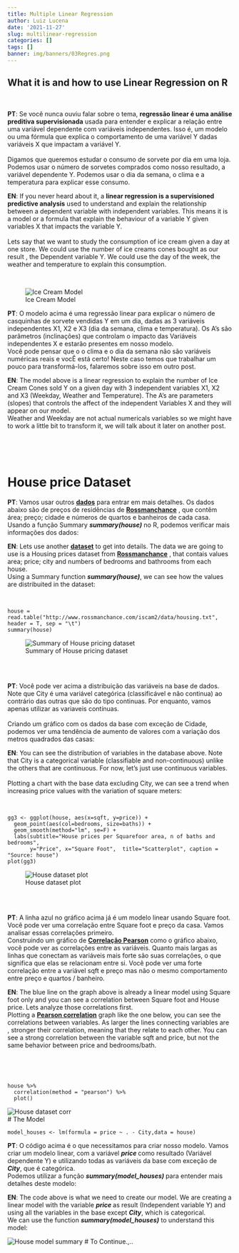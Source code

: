 ```yaml
---
title: Multiple Linear Regression
author: Luiz Lucena
date: '2021-11-27'
slug: multilinear-regression
categories: []
tags: []
banner: img/banners/03Regres.png
---
```


## What it is and how to use Linear Regression on R
<br />

<div class = "row">
<div class = "col-md-6">
**PT**: Se você nunca ouviu falar sobre o tema, **regressão linear é uma análise preditiva supervisionada**  usada para entender e explicar a relação entre uma variável dependente com variáveis independentes. Isso é, um modelo ou uma fórmula que explica o comportamento de uma variável Y dadas variáveis X que impactam a variável Y.
<br /><br />Digamos que queremos estudar o consumo de sorvete por dia em uma loja. Podemos usar o número de sorvetes comprados como nosso resultado, a variável dependente Y. Podemos usar o dia da semana, o clima e a temperatura para explicar esse consumo.
</div>
<div class = "col-md-6">
**EN**: If you never heard about it, a **linear regression is a supervisioned predictive analysis** used to understand and explain the relationship between a dependent variable with independent variables. This means it is a model or a formula that explain the behaviour of a variable Y given variables X that impacts the variable Y. 
<br />
<br />
Lets say that we want to study the consumption of ice cream given a day at one store. We could use the number of ice creams cones bought as our result , the Dependent variable Y. We could use the day of the week, the weather and temperature to explain this consumption.
<br />
</div>
</div>
<br />

![Ice Cream Model](img/IceCreamReg.png)

<div class = "row">
<div class = "col-md-6">
**PT**: O modelo acima é uma regressão linear para explicar o número de casquinhas de sorvete vendidas Y em um dia, dadas as 3 variáveis independentes X1, X2 e X3 (dia da semana, clima e temperatura). Os A's são parâmetros (inclinações) que controlam o impacto das Variáveis independentes X e estarão presentes em nosso modelo.
<br />Você pode pensar que o o clima e o dia da semana não são variáveis numéricas reais e vocÊ está certo! Neste caso temos que trabalhar um pouco para transformá-los, falaremos sobre isso em outro post.
</div>
<div class = "col-md-6">
**EN**: The model above is a linear regression to explain the number of Ice Cream Cones sold Y on a given day with  3 independent variables X1, X2 and X3 (Weekday, Weather and Temperature). The A's are parameters (slopes) that controls the affect of the independent Variables X and they will appear on our model.
<br />Weather and Weekday are not actual numericals variables so we might have to work a little bit to transform it,  we will talk about it later on another post.

<br />
</div>
</div>
<br />




# House price Dataset


<div class = "row">
<div class = "col-md-6">
**PT**: Vamos usar outros **[dados](http://www.rossmanchance.com/iscam2/data/housing.txt)** para entrar em mais detalhes. Os dados abaixo são de preços de residências de **[Rossmanchance](http://www.rossmanchance.com/iscam2/)** , que contêm área; preço; cidade e números de quartos e banheiros de cada casa.
<br />Usando a função Summary ***summary(house)*** no R, podemos verificar mais informações dos dados:
</div>
<div class = "col-md-6">
**EN**: Lets use another **[dataset](http://www.rossmanchance.com/iscam2/data/housing.txt)** to get into details. The data we are going to use is a Housing prices dataset from **[Rossmanchance](http://www.rossmanchance.com/iscam2/)** , that contais values area; price; city and numbers of bedrooms and bathrooms from each house.
<br />Using a Summary function ***summary(house)***, we can see how the values are distribuited in the dataset:

<br />
</div>
</div>

```
house = read.table("http://www.rossmanchance.com/iscam2/data/housing.txt", header = T, sep = "\t")
summary(house)
```

![Summary of House pricing dataset](img/Summary_1.png)

<br />
<br />
<div class = "row">
<div class = "col-md-6">
**PT**: Você pode ver acima a distribuição das variáveis na base de dados. Note que City é uma variável categórica (classificável e não continua) ao contrário das outras que são do tipo continuas. Por enquanto, vamos apenas utilizar as variaveis contínuas.
<br /><br />  Criando um gráfico com os dados da base com exceção de Cidade, podemos ver uma tendência de aumento de valores com a variação dos metros quadrados das casas:
</div>
<div class = "col-md-6">
**EN**: You can see the distribution of variables in the database above. Note that City is a categorical variable (classifiable and non-continuous) unlike the others that are continuous. For now, let's just use  continuous variables.<br /> 
<br /> Plotting a chart with the base data excluding City, we can see a trend when increasing price values with the variation of square meters:

<br />
</div>
</div>

```
gg3 <- ggplot(house, aes(x=sqft, y=price)) + 
  geom_point(aes(col=bedrooms, size=baths)) + 
  geom_smooth(method="lm", se=F) + 
  labs(subtitle="House prices per Squarefoor area, n of baths and bedrooms", 
       y="Price", x="Square Foot",  title="Scatterplot", caption = "Source: house")
plot(gg3)
```

![House dataset plot](img/Rplotscatter1.png)


<br />
<br />
<div class = "row">
<div class = "col-md-6">
**PT**: A linha azul no gráfico acima já é um modelo linear usando Square foot. Você pode ver uma correlação entre Square foot e preço da casa. Vamos analisar essas correlações primeiro. 
<br />Construindo um gráfico de **[Correlação Pearson](https://www.statisticshowto.com/probability-and-statistics/correlation-coefficient-formula/)** como o gráfico abaixo, você pode ver as correlações entre as variáveis. Quanto mais largas as linhas que conectam as variáveis mais forte são suas correlações, o que significa que elas se relacionam entre si. Você pode ver uma forte correlação entre a variável sqft e preço mas não o mesmo comportamento entre preço e quartos / banheiro.
</div>
<div class = "col-md-6">
**EN**:  The blue line on the graph above is already a linear model using Square foot only and you can see a correlation between Square foot and House price. Lets analyze those correlations first.
<br />Plotting a **[Pearson correlation](https://www.statisticshowto.com/probability-and-statistics/correlation-coefficient-formula/)**  graph like the one below, you can see the correlations between variables. As larger  the lines connecting variables are , stronger their correlation, meaning that they relate to each other. You can see a strong correlation between the variable sqft and price, but not the same behavior between price and bedrooms/bath.

<br />
</div>
</div>
<br />


```
house %>%
  correlation(method = "pearson") %>%
  plot()
```

![House dataset corr](img/Rplotcorr1.png)
<br />
# The Model

```
model_houses <- lm(formula = price ~ . - City,data = house)
```
<div class = "row">
<div class = "col-md-6">
**PT**:  O código acima é o que necessitamos para criar nosso modelo. Vamos criar um modelo linear, com a variável  ***price *** como resultado (Variável dependente Y) e utilizando todas as variáveis da base com exceção de ***City***, que é categórica.<br /> Podemos utilizar a função  ***summary(model_houses) *** para entender mais detalhes deste modelo:
</div>
<div class = "col-md-6">
**EN**:  The code above is what we need to create our model. We are creating a linear model with the variable ***price *** as result (Independent variable Y) and using all the variables in the base except ***City***, which is categorical.<br /> We can use the function ***summary(model_houses)*** to understand  this model:
</div>
</div>


![House model summary](img/RModelSummary.png)
# To Continue.,..
